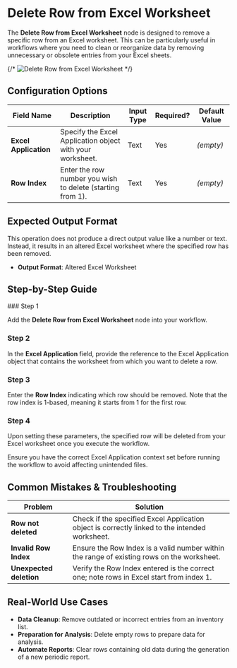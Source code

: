 
# Delete Row from Excel Worksheet

The **Delete Row from Excel Worksheet** node is designed to remove a specific row from an Excel worksheet. This can be particularly useful in workflows where you need to clean or reorganize data by removing unnecessary or obsolete entries from your Excel sheets.

{/* ![Delete Row from Excel Worksheet](./delete-row-excel.png) */}

## Configuration Options

| Field Name            | Description                                                | Input Type | Required? | Default Value |
| --------------------- | ---------------------------------------------------------- | ---------- | --------- | ------------- |
| **Excel Application** | Specify the Excel Application object with your worksheet.  | Text       | Yes       | _(empty)_     |
| **Row Index**         | Enter the row number you wish to delete (starting from 1). | Text       | Yes       | _(empty)_     |

## Expected Output Format

This operation does not produce a direct output value like a number or text. Instead, it results in an altered Excel worksheet where the specified row has been removed.

- **Output Format**: Altered Excel Worksheet

## Step-by-Step Guide

<Steps>
### Step 1

Add the **Delete Row from Excel Worksheet** node into your workflow.

### Step 2

In the **Excel Application** field, provide the reference to the Excel Application object that contains the worksheet from which you want to delete a row.

### Step 3

Enter the **Row Index** indicating which row should be removed. Note that the row index is 1-based, meaning it starts from 1 for the first row.

### Step 4

Upon setting these parameters, the specified row will be deleted from your Excel worksheet once you execute the workflow.

</Steps>

<Callout type="info" title="Tip">
  Ensure you have the correct Excel Application context set before running the
  workflow to avoid affecting unintended files.
</Callout>

## Common Mistakes & Troubleshooting

| Problem                 | Solution                                                                                       |
| ----------------------- | ---------------------------------------------------------------------------------------------- |
| **Row not deleted**     | Check if the specified Excel Application object is correctly linked to the intended worksheet. |
| **Invalid Row Index**   | Ensure the Row Index is a valid number within the range of existing rows on the worksheet.     |
| **Unexpected deletion** | Verify the Row Index entered is the correct one; note rows in Excel start from index 1.        |

## Real-World Use Cases

- **Data Cleanup**: Remove outdated or incorrect entries from an inventory list.
- **Preparation for Analysis**: Delete empty rows to prepare data for analysis.
- **Automate Reports**: Clear rows containing old data during the generation of a new periodic report.
